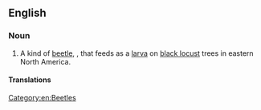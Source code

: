 ==English==

===Noun===
{{en-noun}}

# A kind of [[beetle]], {{taxlink|Megacyllene robiniae|species|noshow=1}}, that feeds as a [[larva]] on [[black locust]] trees in eastern North America.

====Translations====
{{trans-top|beetle}}
{{trans-mid}}
{{trans-bottom}}

[[Category:en:Beetles]]